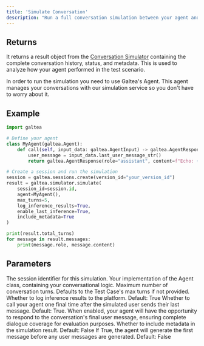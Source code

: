 ```yaml
---
title: 'Simulate Conversation'
description: "Run a full conversation simulation between your agent and a synthetic user using the Galtea SDK."
---
```


## Returns
It returns a result object from the [Conversation Simulator](/concepts/conversation-simulator#simulation-result-structure) containing the complete conversation history, status, and metadata. This is used to analyze how your agent performed in the test scenario.

In order to run the simulation you need to use Galtea's Agent. This agent manages your conversations with our simulation service so you don't have to worry about it.

## Example
```python
import galtea

# Define your agent
class MyAgent(galtea.Agent):
    def call(self, input_data: galtea.AgentInput) -> galtea.AgentResponse:
        user_message = input_data.last_user_message_str()
        return galtea.AgentResponse(role="assistant", content=f"Echo: {user_message}")

# Create a session and run the simulation
session = galtea.sessions.create(version_id="your_version_id")
result = galtea.simulator.simulate(
    session_id=session.id,
    agent=MyAgent(),
    max_turns=5,
    log_inference_results=True,
    enable_last_inference=True,
    include_metadata=True
)

print(result.total_turns)
for message in result.messages:
    print(message.role, message.content)
```

## Parameters

<ResponseField name="session_id" type="str" required>
  The session identifier for this simulation.
</ResponseField>

<ResponseField name="agent" type="Agent" required>
  Your implementation of the Agent class, containing your conversational logic.
</ResponseField>

<ResponseField name="max_turns" type="int">
  Maximum number of conversation turns. Defaults to the Test Case's max turns if not provided.
</ResponseField>

<ResponseField name="log_inference_results" type="bool">
  Whether to log inference results to the platform. Default: True
</ResponseField>

<ResponseField name="enable_last_inference" type="bool">
  Whether to call your agent one final time after the simulated user sends their last message. Default: True.
  When enabled, your agent will have the opportunity to respond to the conversation's final user message, ensuring complete dialogue coverage for evaluation purposes.
</ResponseField>

<ResponseField name="include_metadata" type="bool">
  Whether to include metadata in the simulation result. Default: False
</ResponseField>

<ResponseField name="agent_goes_first" type="bool">
  If True, the agent will generate the first message before any user messages are generated. Default: False
</ResponseField>